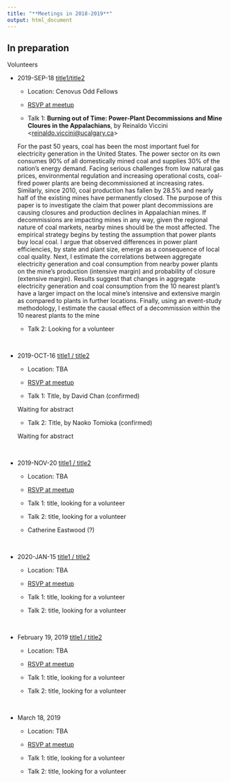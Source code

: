 ```yaml
---
title: "**Meetings in 2018-2019**"
output: html_document
---
```


## In preparation 
Volunteers

* 2019-SEP-18 [title1/title2](){target="_blank"}
    + Location: Cenovus Odd Fellows
    + [RSVP at meetup](){target="_blank"}

    + Talk 1: **Burning out of Time: Power-Plant Decommissions and Mine Cloures in the Appalachians**, by Reinaldo Viccini <<reinaldo.viccini@ucalgary.ca>> 
    
    For the past 50 years, coal has been the most important fuel for electricity generation in the United States. The power sector on its own consumes 90% of all domestically mined coal and supplies 30% of the nation's energy demand. Facing serious challenges from low natural gas prices, environmental regulation and increasing operational costs, coal-fired power plants are being decommissioned at increasing rates. Similarly, since 2010, coal production has fallen by 28.5% and nearly half of the existing mines have permanently closed.   The purpose of this paper is to investigate the claim that power plant decommissions are causing closures and production declines in Appalachian mines. If decommissions are impacting mines in any way, given the regional nature of coal markets, nearby mines should be the most affected. The empirical strategy begins by testing the assumption that power plants buy local coal. I argue that observed differences in power plant efficiencies, by state and plant size, emerge as a consequence of local coal quality. Next, I estimate the correlations between aggregate electricity generation and coal consumption from nearby power plants on the mine's production (intensive margin) and probability of closure (extensive margin). Results suggest that changes in aggregate electricity generation and coal consumption from the 10 nearest plant’s have a larger impact on the local mine's intensive and extensive margin as compared to plants in further locations. Finally, using an event-study methodology, I estimate the causal effect of a decommission within the 10 nearest plants to the mine
    
    + Talk 2: Looking for a volunteer 

<br>

* 2019-OCT-16 [title1 / title2](){target="_blank"}
    + Location: TBA
    + [RSVP at meetup](){target="_blank"}

    + Talk 1: Title, by David Chan (confirmed)
    
    Waiting for abstract 
    
    + Talk 2: Title, by Naoko Tomioka (confirmed)
    
    Waiting for abstract 


<br>

* 2019-NOV-20 [title1 / title2](){target="_blank"}
    + Location: TBA
    + [RSVP at meetup](){target="_blank"}

    + Talk 1: title, looking for a volunteer 
    
    + Talk 2: title, looking for a volunteer 
    
    + Catherine Eastwood (?)

<br>

* 2020-JAN-15 [title1 / title2](){target="_blank"} 
    + Location: TBA
    + [RSVP at meetup](){target="_blank"}

    + Talk 1: title, looking for a volunteer 
    
    + Talk 2: title, looking for a volunteer 

<br>

* February 19, 2019 [title1 / title2](){target="_blank"}
    + Location: TBA
    + [RSVP at meetup](){target="_blank"}

    + Talk 1: title, looking for a volunteer 
    
    + Talk 2: title, looking for a volunteer 

<br>

* March 18, 2019
    + Location: TBA
    + [RSVP at meetup](){target="_blank"}

    + Talk 1: title, looking for a volunteer 
    
    + Talk 2: title, looking for a volunteer 
